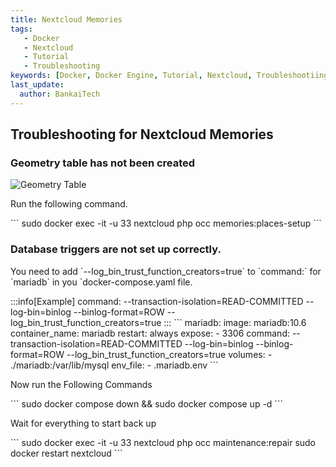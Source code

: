 ```yaml
---
title: Nextcloud Memories
tags:
   - Docker
   - Nextcloud
   - Tutorial
   - Troubleshooting
keywords: [Docker, Docker Engine, Tutorial, Nextcloud, Troubleshootiing]
last_update:
  author: BankaiTech
---
```

## Troubleshooting for Nextcloud Memories
### Geometry table has not been created
![Geometry Table](/img/nextcloud/Troubleshooting/GeoTable.jpg)
<p>Run the following command.</p>
```
sudo docker exec -it -u 33 nextcloud php occ memories:places-setup
```

### Database triggers are not set up correctly.
<p>You need to add `--log_bin_trust_function_creators=true` to `command:` for `mariadb` in you `docker-compose.yaml file.</p>
:::info[Example]
command: --transaction-isolation=READ-COMMITTED --log-bin=binlog --binlog-format=ROW --log_bin_trust_function_creators=true
:::
```
  mariadb:
    image: mariadb:10.6
    container_name: mariadb
    restart: always
    expose:
      - 3306
    command: --transaction-isolation=READ-COMMITTED --log-bin=binlog --binlog-format=ROW --log_bin_trust_function_creators=true
    volumes:
      - ./mariadb:/var/lib/mysql
    env_file:
      - .mariadb.env
```
<p>Now run the Following Commands</p>
```
sudo docker compose down && sudo docker compose up -d
```
<p>Wait for everything to start back up</p>
```
sudo docker exec -it -u 33 nextcloud php occ maintenance:repair
sudo docker restart nextcloud
```

